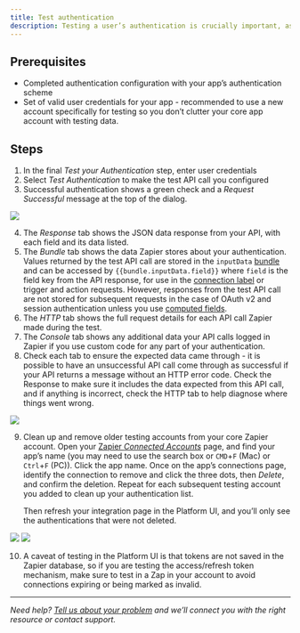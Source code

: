 ```yaml
---
title: Test authentication
description: Testing a user’s authentication is crucially important, as it is later used to test subsequent trigger and action steps when built.
---
```

## Prerequisites

*   Completed authentication configuration with your app’s authentication scheme
*   Set of valid user credentials for your app - recommended to use a new account specifically for testing so you don’t clutter your core app account with testing data.

## Steps

1.  In the final _Test your Authentication_ step, enter user credentials
2.  Select _Test Authentication_ to make the test API call you configured
3.  Successful authentication shows a green check and a _Request Successful_ message at the top of the dialog.

<Frame>
  <img src="/images/60ebf09a1442345cc5d86b44440eb11c.png"/>
</Frame>

4.  The _Response_ tab shows the JSON data response from your API, with each field and its data listed.
5.  The _Bundle_ tab shows the data Zapier stores about your authentication. Values returned by the test API call are stored in the `inputData` [bundle](/build/bundle#inputdata) and can be accessed by `{{bundle.inputData.field}}` where `field` is the field key from the API response, for use in the [connection label](/build/connection-label) or trigger and action requests. However, responses from the test API call are not stored for subsequent requests in the case of OAuth v2 and session authentication unless you use [computed fields](/build/computed-test-field).
6.  The _HTTP_ tab shows the full request details for each API call Zapier made during the test.
7.  The _Console_ tab shows any additional data your API calls logged in Zapier if you use custom code for any part of your authentication.
8.  Check each tab to ensure the expected data came through - it is possible to have an unsuccessful API call come through as successful if your API returns a message without an HTTP error code. Check the Response to make sure it includes the data expected from this API call, and if anything is incorrect, check the HTTP tab to help diagnose where things went wrong.
<Frame>
  <img src="/images/dacbdf7561aa6d2a78e599f12b80a325.png"/>
</Frame>

9.  Clean up and remove older testing accounts from your core Zapier account. Open your [Zapier _Connected Accounts_](https://zapier.com/app/connections) page, and find your app’s name (you may need to use the search box or `CMD`+`F` (Mac) or `Ctrl`+`F` (PC)). Click the app name. Once on the app’s connections page, identify the connection to remove and click the three dots, then _Delete_, and confirm the deletion. Repeat for each subsequent testing account you added to clean up your authentication list.

    Then refresh your integration page in the Platform UI, and you’ll only see the authentications that were not deleted.
<Frame>
  <img src="/images/943cd7b0ee2ada32492c834157a2eccb.png"/>
</Frame>

<Frame>
  <img src="/images/b31f5c7f712c1a585e727b729248615a.png"/>
</Frame>

10.  A caveat of testing in the Platform UI is that tokens are not saved in the Zapier database, so if you are testing the access/refresh token mechanism, make sure to test in a Zap in your account to avoid connections expiring or being marked as invalid.

- - -

_Need help? [Tell us about your problem](https://developer.zapier.com/contact) and we’ll connect you with the right resource or contact support._
